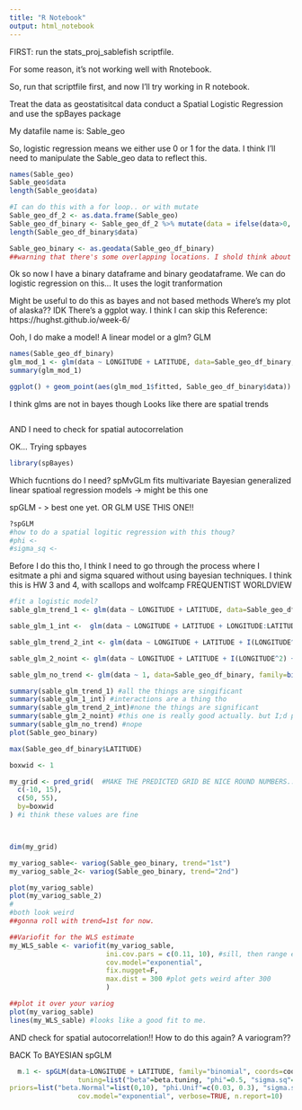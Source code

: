 ```yaml
---
title: "R Notebook"
output: html_notebook
---
```

FIRST: run the stats_proj_sablefish scriptfile.

For some reason, it's not working well with Rnotebook.

So, run that scriptfile first, and now I'll try working in R notebook.


Treat the data as geostatisitcal data
conduct a Spatial Logistic Regression
and use the spBayes package

My datafile name is: Sable_geo

So, logistic regression means we either use 0 or 1 for the data. I think I'll need to manipulate the Sable_geo data to reflect this.

```r
names(Sable_geo)
Sable_geo$data
length(Sable_geo$data)

#I can do this with a for loop.. or with mutate
Sable_geo_df_2 <- as.data.frame(Sable_geo)
Sable_geo_df_binary <- Sable_geo_df_2 %>% mutate(data = ifelse(data>0, 1, 0))
length(Sable_geo_df_binary$data)

Sable_geo_binary <- as.geodata(Sable_geo_df_binary)
##warning that there's some overlapping locations. I shold think about getting rid of duplicates?
```


Ok so now I have a binary dataframe and binary geodataframe. We can do logistic regression on this...
It uses the logit tranformation


Might be useful to do this as bayes and not based methods
Where's my plot of alaska??
IDK
There's a ggplot way.
I think I can skip this
Reference: https://hughst.github.io/week-6/


Ooh, I do make a model!
A linear model or a glm?
GLM
```r
names(Sable_geo_df_binary)
glm_mod_1 <- glm(data ~ LONGITUDE + LATITUDE, data=Sable_geo_df_binary, family=binomial())
summary(glm_mod_1)

ggplot() + geom_point(aes(glm_mod_1$fitted, Sable_geo_df_binary$data))
```
I think glms are not in bayes though
Looks like there are spatial trends

```r

```


AND I need to check for spatial autocorrelation


OK... Trying spbayes
```r
library(spBayes)

```

Which fucntions do I need?
spMvGLm fits multivariate Bayesian generalized linear spatioal regression models
-> might be this one

spGLM - > best one yet. OR GLM USE THIS ONE!!

```r
?spGLM
#how to do a spatial logitic regression with this thoug?
#phi <-
#sigma_sq <-

```


Before I do this tho, I think I need to go through the process where I esitmate a phi and sigma squared without using bayesian techniques. I think this is HW 3 and 4, with scallops and wolfcamp
FREQUENTIST WORLDVIEW
```r
#fit a logistic model?
sable_glm_trend_1 <- glm(data ~ LONGITUDE + LATITUDE, data=Sable_geo_df_binary, family=binomial(link=logit))

sable_glm_1_int <-  glm(data ~ LONGITUDE + LATITUDE + LONGITUDE:LATITUDE, data=Sable_geo_df_binary, family=binomial(link=logit))

sable_glm_trend_2_int <- glm(data ~ LONGITUDE + LATITUDE + I(LONGITUDE^2) + I(LATITUDE^2) + LONGITUDE:LATITUDE, data=Sable_geo_df_binary, family=binomial(link=logit))

sable_glm_2_noint <- glm(data ~ LONGITUDE + LATITUDE + I(LONGITUDE^2) + I(LATITUDE^2) , data=Sable_geo_df_binary, family=binomial(link=logit))

sable_glm_no_trend <- glm(data ~ 1, data=Sable_geo_df_binary, family=binomial(link=logit))

summary(sable_glm_trend_1) #all the things are singificant
summary(sable_glm_1_int) #interactions are a thing tho
summary(sable_glm_trend_2_int)#none the things are significant
summary(sable_glm_2_noint) #this one is really good actually. but I;d probably drop LONG^2 if given the option
summary(sable_glm_no_trend) #nope
plot(Sable_geo_binary)

max(Sable_geo_df_binary$LATITUDE)

boxwid <- 1

my_grid <- pred_grid(  #MAKE THE PREDICTED GRID BE NICE ROUND NUMBERS... choose a nult of the boxwidth
  c(-10, 15),
  c(50, 55),
  by=boxwid
) #i think these values are fine



dim(my_grid)

my_variog_sable<- variog(Sable_geo_binary, trend="1st") 
my_variog_sable_2<- variog(Sable_geo_binary, trend="2nd") 

plot(my_variog_sable)
plot(my_variog_sable_2)
#
#both look weird
##gonna roll with trend=1st for now.

##Variofit for the WLS estimate
my_WLS_sable <- variofit(my_variog_sable,
                        ini.cov.pars = c(0.11, 10), #sill, then range estimates
                        cov.model="exponential",
                        fix.nugget=F,
                        max.dist = 300 #plot gets weird after 300
                        )

##plot it over your variog
plot(my_variog_sable)
lines(my_WLS_sable) #looks like a good fit to me.
```




AND check for spatial autocorrelation!! How to do this again? A variogram??

BACK To BAYESIAN
spGLM
```r
  m.1 <- spGLM(data~LONGITUDE + LATITUDE, family="binomial", coords=coords, weights=weights, starting=list("beta"=beta.starting, "phi"=0.06,"sigma.sq"=1, "w"=0),
                 tuning=list("beta"=beta.tuning, "phi"=0.5, "sigma.sq"=0.5, "w"=0.5),
priors=list("beta.Normal"=list(0,10), "phi.Unif"=c(0.03, 0.3), "sigma.sq.IG"=c(2, 1)), amcmc=list("n.batch"=n.batch, "batch.length"=batch.length, "accept.rate"=0.43),
                 cov.model="exponential", verbose=TRUE, n.report=10)
```

